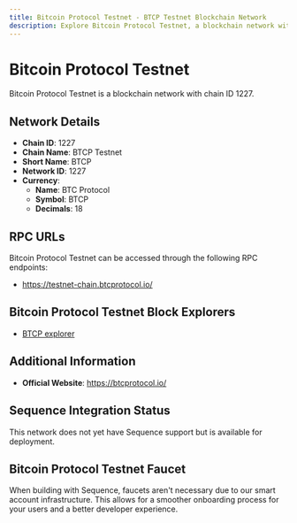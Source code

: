 ```yaml
--- 
title: Bitcoin Protocol Testnet - BTCP Testnet Blockchain Network
description: Explore Bitcoin Protocol Testnet, a blockchain network with chain ID 1227. Learn about its native currency, BTC Protocol, and how to interact with the network.
---
```


# Bitcoin Protocol Testnet

Bitcoin Protocol Testnet is a blockchain network with chain ID 1227.

## Network Details

- **Chain ID**: 1227
- **Chain Name**: BTCP Testnet
- **Short Name**: BTCP
- **Network ID**: 1227
- **Currency**: 
  - **Name**: BTC Protocol
  - **Symbol**: BTCP
  - **Decimals**: 18

## RPC URLs

Bitcoin Protocol Testnet can be accessed through the following RPC endpoints:

- https://testnet-chain.btcprotocol.io/

## Bitcoin Protocol Testnet Block Explorers

- [BTCP explorer](https://explorer.btcprotocol.io)

## Additional Information

- **Official Website**: https://btcprotocol.io/

## Sequence Integration Status

This network does not yet have Sequence support but is available for deployment.

## Bitcoin Protocol Testnet Faucet

When building with Sequence, faucets aren't necessary due to our smart account infrastructure. This allows for a smoother onboarding process for your users and a better developer experience.
